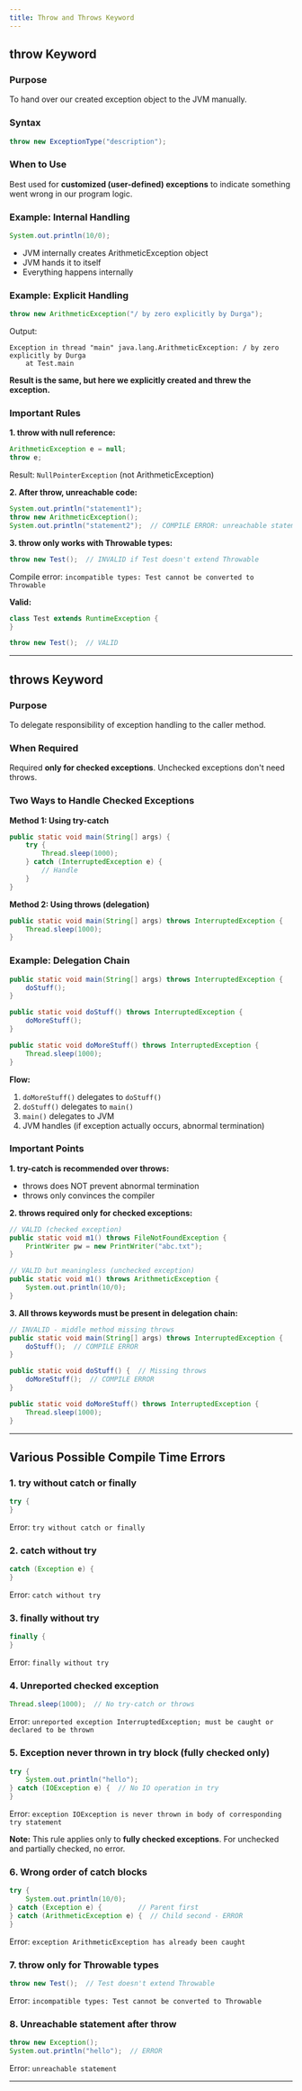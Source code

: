 ```yaml
---
title: Throw and Throws Keyword
---
```

## throw Keyword

### Purpose
To hand over our created exception object to the JVM manually.

### Syntax
```java
throw new ExceptionType("description");
```

### When to Use
Best used for **customized (user-defined) exceptions** to indicate something went wrong in our program logic.

### Example: Internal Handling
```java
System.out.println(10/0);
```
- JVM internally creates ArithmeticException object
- JVM hands it to itself
- Everything happens internally

### Example: Explicit Handling
```java
throw new ArithmeticException("/ by zero explicitly by Durga");
```

Output:
```
Exception in thread "main" java.lang.ArithmeticException: / by zero explicitly by Durga
    at Test.main
```

**Result is the same, but here we explicitly created and threw the exception.**

### Important Rules

**1. throw with null reference:**
```java
ArithmeticException e = null;
throw e;
```
Result: `NullPointerException` (not ArithmeticException)

**2. After throw, unreachable code:**
```java
System.out.println("statement1");
throw new ArithmeticException();
System.out.println("statement2");  // COMPILE ERROR: unreachable statement
```

**3. throw only works with Throwable types:**
```java
throw new Test();  // INVALID if Test doesn't extend Throwable
```

Compile error: `incompatible types: Test cannot be converted to Throwable`

**Valid:**
```java
class Test extends RuntimeException {
}

throw new Test();  // VALID
```

---

## throws Keyword

### Purpose
To delegate responsibility of exception handling to the caller method.

### When Required
Required **only for checked exceptions**. Unchecked exceptions don't need throws.

### Two Ways to Handle Checked Exceptions

**Method 1: Using try-catch**
```java
public static void main(String[] args) {
    try {
        Thread.sleep(1000);
    } catch (InterruptedException e) {
        // Handle
    }
}
```

**Method 2: Using throws (delegation)**
```java
public static void main(String[] args) throws InterruptedException {
    Thread.sleep(1000);
}
```

### Example: Delegation Chain
```java
public static void main(String[] args) throws InterruptedException {
    doStuff();
}

public static void doStuff() throws InterruptedException {
    doMoreStuff();
}

public static void doMoreStuff() throws InterruptedException {
    Thread.sleep(1000);
}
```

**Flow:**
1. `doMoreStuff()` delegates to `doStuff()`
2. `doStuff()` delegates to `main()`
3. `main()` delegates to JVM
4. JVM handles (if exception actually occurs, abnormal termination)

### Important Points

**1. try-catch is recommended over throws:**
- throws does NOT prevent abnormal termination
- throws only convinces the compiler

**2. throws required only for checked exceptions:**
```java
// VALID (checked exception)
public static void m1() throws FileNotFoundException {
    PrintWriter pw = new PrintWriter("abc.txt");
}

// VALID but meaningless (unchecked exception)
public static void m1() throws ArithmeticException {
    System.out.println(10/0);
}
```

**3. All throws keywords must be present in delegation chain:**
```java
// INVALID - middle method missing throws
public static void main(String[] args) throws InterruptedException {
    doStuff();  // COMPILE ERROR
}

public static void doStuff() {  // Missing throws
    doMoreStuff();  // COMPILE ERROR
}

public static void doMoreStuff() throws InterruptedException {
    Thread.sleep(1000);
}
```

---

## Various Possible Compile Time Errors

### 1. try without catch or finally
```java
try {
}
```
Error: `try without catch or finally`

### 2. catch without try
```java
catch (Exception e) {
}
```
Error: `catch without try`

### 3. finally without try
```java
finally {
}
```
Error: `finally without try`

### 4. Unreported checked exception
```java
Thread.sleep(1000);  // No try-catch or throws
```
Error: `unreported exception InterruptedException; must be caught or declared to be thrown`

### 5. Exception never thrown in try block (fully checked only)
```java
try {
    System.out.println("hello");
} catch (IOException e) {  // No IO operation in try
}
```
Error: `exception IOException is never thrown in body of corresponding try statement`

**Note:** This rule applies only to **fully checked exceptions**. For unchecked and partially checked, no error.

### 6. Wrong order of catch blocks
```java
try {
    System.out.println(10/0);
} catch (Exception e) {         // Parent first
} catch (ArithmeticException e) {  // Child second - ERROR
}
```
Error: `exception ArithmeticException has already been caught`

### 7. throw only for Throwable types
```java
throw new Test();  // Test doesn't extend Throwable
```
Error: `incompatible types: Test cannot be converted to Throwable`

### 8. Unreachable statement after throw
```java
throw new Exception();
System.out.println("hello");  // ERROR
```
Error: `unreachable statement`

---
